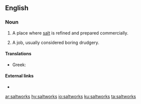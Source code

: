 {{also|salt works}}
==English==

===Noun===
{{en-noun|saltworks}}

# {{lb|en|pluralonly}} A place where [[salt]] is refined and prepared commercially.
# {{lb|en|figuratively|pluralonly}} A job, usually considered boring drudgery.
#: {{ux|en|I'm off to the '''saltworks''' again. Another day, another dollar.}}

====Translations====
{{trans-top|salt works}}
* Greek: {{t+|el|αλατοποιείο|n}}
{{trans-mid}}
{{trans-bottom}}

====External links====
* {{pedialite}}

[[ar:saltworks]]
[[hy:saltworks]]
[[io:saltworks]]
[[ku:saltworks]]
[[ta:saltworks]]